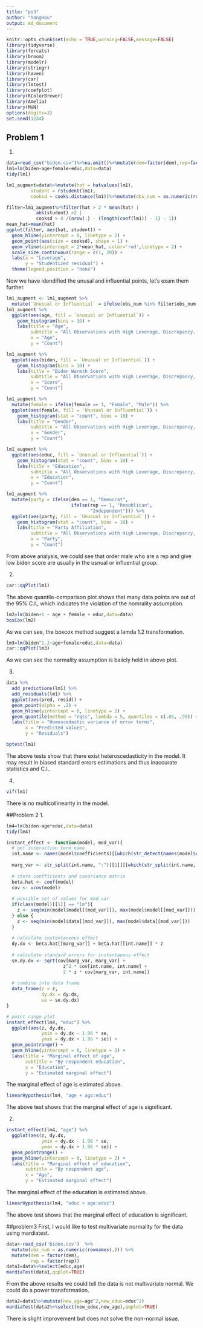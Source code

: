 ```yaml
---
title: "ps3"
author: "YangHou"
output: md_document
---
```


```r
knitr::opts_chunk$set(echo = TRUE,warning=FALSE,message=FALSE)
library(tidyverse)
library(forcats)
library(broom)
library(modelr)
library(stringr)
library(haven)
library(car)
library(lmtest)
library(coefplot)
library(RColorBrewer)
library(Amelia)
library(MVN)
options(digits=3)
set.seed(1234)
```

## Problem 1
1.
```r
data=read_csv("biden.csv")%>%na.omit()%>%mutate(dem=factor(dem),rep=factor(rep))
lm1=lm(biden~age+female+educ,data=data)
tidy(lm1)
```

```r
lm1_augment=data%>%mutate(hat = hatvalues(lm1),
         student = rstudent(lm1),
         cooksd = cooks.distance(lm1))%>%mutate(obs_num = as.numeric(rownames(.)))

filter=lm1_augment%>%filter(hat > 2 * mean(hat) |
           abs(student) >2 |
           cooksd > 4 /(nrow(.) - (length(coef(lm1)) - 1) - 1))
mean_hat=mean(hat)
ggplot(filter, aes(hat, student)) +
  geom_hline(yintercept = 0, linetype = 2) +
  geom_point(aes(size = cooksd), shape = 1) +
  geom_vline(xintercept = 2*mean_hat, color='red',linetype = 2) +
  scale_size_continuous(range = c(1, 20)) +
  labs(x = "Leverage",
       y = "Studentized residual") +
  theme(legend.position = "none")
```

Now we have idendified the unusal and influential points, let's exam them further.

```r
lm1_augment <- lm1_augment %>%
  mutate(`Unusual or Influential` = ifelse(obs_num %in% filter$obs_num, "TRUE", "FALSE"))
lm1_augment %>% 
  ggplot(aes(age, fill = `Unusual or Influential`)) +
    geom_histogram(bins = 10) + 
    labs(title = "Age",
         subtitle = "All Observations with High Leverage, Discrepancy, or Influence",
         x = "Age",
         y = "Count")
```

```r
lm1_augment %>% 
  ggplot(aes(biden, fill = `Unusual or Influential`)) +
    geom_histogram(bins = 10) + 
    labs(title = "Biden Warmth Score",
         subtitle = "All Observations with High Leverage, Discrepancy, or Influence",
         x = "Score",
         y = "Count")
```

```r
lm1_augment %>% 
  mutate(female = ifelse(female == 1, "Female", "Male")) %>%
  ggplot(aes(female, fill = `Unusual or Influential`)) +
    geom_histogram(stat = "count", bins = 10) + 
    labs(title = "Gender",
         subtitle = "All Observations with High Leverage, Discrepancy, or Influence",
         x = "Gender",
         y = "Count")
```

```r
lm1_augment %>% 
  ggplot(aes(educ, fill = `Unusual or Influential`)) +
    geom_histogram(stat = "count", bins = 10) + 
    labs(title = "Education",
         subtitle = "All Observations with High Leverage, Discrepancy, or Influence",
         x = "Education",
         y = "Count")
```

```r
lm1_augment %>% 
  mutate(party = ifelse(dem == 1, "Democrat", 
                        ifelse(rep == 1, "Republican",
                               "Independent"))) %>%
  ggplot(aes(party, fill = `Unusual or Influential`)) +
    geom_histogram(stat = "count", bins = 10) + 
    labs(title = "Party Affiliation",
         subtitle = "All Observations with High Leverage, Discrepancy, or Influence",
         x = "Party",
         y = "Count")
```

From above analysis, we could see that order male who are a rep and give low biden score are usually in the usnual or influential group. 

2.
```r
car::qqPlot(lm1)
```

The above quantile-comparison plot shows that many data points are out of the 95% C.I., which indicates the violation of the nomrality assumption. 

```r
lm2=lm(biden+1 ~ age + female + educ,data=data)
boxCox(lm2)
```

As we can see, the boxcox method suggest a lamda 1.2 transformation.

```r
lm3=lm(biden^1.2~age+female+educ,data=data)
car::qqPlot(lm3)
```
As we can see the normality assumption is baiicly held in above plot.

3.
```r
data %>%
  add_predictions(lm1) %>%
  add_residuals(lm1) %>%
  ggplot(aes(pred, resid)) +
  geom_point(alpha = .2) +
  geom_hline(yintercept = 0, linetype = 2) +
  geom_quantile(method = "rqss", lambda = 5, quantiles = c(.05, .95)) +
  labs(title = "Homoscedastic variance of error terms",
       x = "Predicted values",
       y = "Residuals")
```

```r
bptest(lm1)
```

The above tests show that there exist heteroscedasticity in the model. It may result in biased standard errors estimations and thus inaccurate statistics and C.I..

4.
```r
vif(lm1)
```

There is no multicollinearity in the model.

##Problem 2
1.
```r
lm4=lm(biden~age*educ,data=data)
tidy(lm4)
```

```r
instant_effect <- function(model, mod_var){
  # get interaction term name
  int.name <- names(model$coefficients)[[which(str_detect(names(model$coefficients), ":"))]]
  
  marg_var <- str_split(int.name, ":")[[1]][[which(str_split(int.name, ":")[[1]] != mod_var)]]
  
  # store coefficients and covariance matrix
  beta.hat <- coef(model)
  cov <- vcov(model)
  
  # possible set of values for mod_var
  if(class(model)[[1]] == "lm"){
    z <- seq(min(model$model[[mod_var]]), max(model$model[[mod_var]]))
  } else {
    z <- seq(min(model$data[[mod_var]]), max(model$data[[mod_var]]))
  }
  
  # calculate instantaneous effect
  dy.dx <- beta.hat[[marg_var]] + beta.hat[[int.name]] * z
  
  # calculate standard errors for instantaeous effect
  se.dy.dx <- sqrt(cov[marg_var, marg_var] +
                     z^2 * cov[int.name, int.name] +
                     2 * z * cov[marg_var, int.name])
  
  # combine into data frame
  data_frame(z = z,
             dy.dx = dy.dx,
             se = se.dy.dx)
}

# point range plot
instant_effect(lm4, "educ") %>%
  ggplot(aes(z, dy.dx,
             ymin = dy.dx - 1.96 * se,
             ymax = dy.dx + 1.96 * se)) +
  geom_pointrange() +
  geom_hline(yintercept = 0, linetype = 2) +
  labs(title = "Marginal effect of age",
       subtitle = "By respondent education",
       x = "Education",
       y = "Estimated marginal effect")
```

The marginal effect of age is estimated above.

```r
linearHypothesis(lm4, "age + age:educ")
```

The above test shows that the marginal effect of age is significant. 

2.
```r
instant_effect(lm4, "age") %>%
  ggplot(aes(z, dy.dx,
             ymin = dy.dx - 1.96 * se,
             ymax = dy.dx + 1.96 * se)) +
  geom_pointrange() +
  geom_hline(yintercept = 0, linetype = 2) +
  labs(title = "Marginal effect of education",
       subtitle = "By respondent age",
       x = "Age",
       y = "Estimated marginal effect")
```

The marginal effect of the education is estimated above.

```r
linearHypothesis(lm4, "educ + age:educ")
```

The above test shows that the marginal effect of education is significant.

##problem3
First, I would like to test multivariate normality for the data using mardiatest.
```r
data<-read_csv('biden.csv')  %>%
  mutate(obs_num = as.numeric(rownames(.))) %>%
  mutate(dem = factor(dem),
         rep = factor(rep))
data1=data%>%select(educ,age)
mardiaTest(data1,qqplot=TRUE)
```

From the above results we could tell the data is not multivariate normal. We could do a power transformation.
```r
data2=data1%>%mutate(new_age=age^2,new_educ=educ^2)
mardiaTest(data2%>%select(new_educ,new_age),qqplot=TRUE)
```

There is slight improvement but does not solve the non-normal issue.
